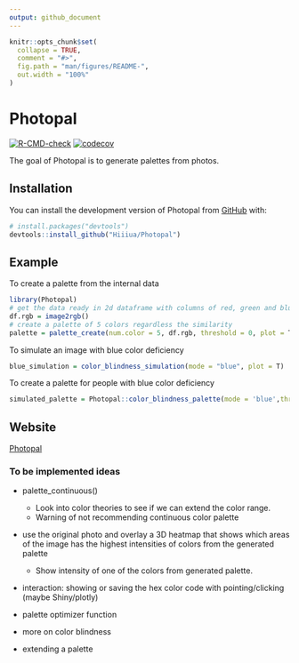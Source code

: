 ```yaml
---
output: github_document
---
```


<!-- README.md is generated from README.Rmd. Please edit that file -->

```r
knitr::opts_chunk$set(
  collapse = TRUE,
  comment = "#>",
  fig.path = "man/figures/README-",
  out.width = "100%"
)
```

# Photopal

<!-- badges: start -->

[![R-CMD-check](https://github.com/Hiiiua/Photopal/actions/workflows/R-CMD-check.yaml/badge.svg)](https://github.com/Hiiiua/Photopal/actions/workflows/R-CMD-check.yaml)
[![codecov](https://codecov.io/github/Hiiiua/Photopal/branch/main/graph/badge.svg?token=D6IOVLOBOD)](https://codecov.io/github/Hiiiua/Photopal)
<!-- badges: end -->

The goal of Photopal is to generate palettes from photos.

## Installation

You can install the development version of Photopal from [GitHub](https://github.com/Hiiiua/Photopal) with:

``` r
# install.packages("devtools")
devtools::install_github("Hiiiua/Photopal")
```

## Example

To create a palette from the internal data

``` r
library(Photopal)
# get the data ready in 2d dataframe with columns of red, green and blue
df.rgb = image2rgb()
# create a palette of 5 colors regardless the similarity
palette = palette_create(num.color = 5, df.rgb, threshold = 0, plot = T)
```

To simulate an image with blue color deficiency
``` r
blue_simulation = color_blindness_simulation(mode = "blue", plot = T)
```

To create a palette for people with blue color deficiency
``` r
simulated_palette = Photopal::color_blindness_palette(mode = 'blue',threshold = 0, plot_images = T)
```

## Website

[Photopal](https://hiiiua.github.io/Photopal/)

### To be implemented ideas

-   palette_continuous()

    -   Look into color theories to see if we can extend the color range.  
    -   Warning of not recommending continuous color palette

-   use the original photo and overlay a 3D heatmap that shows which areas of the image has the highest intensities of colors from the generated palette

    -   Show intensity of one of the colors from generated palette.

-   interaction: showing or saving the hex color code with pointing/clicking (maybe Shiny/plotly)

-   palette optimizer function

-   more on color blindness

-   extending a palette
